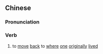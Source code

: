 {{also|迁回}}
==Chinese==
{{zh-forms|s=迁回}}

===Pronunciation===
{{zh-pron
|m=qiānhuí
|cat=v
}}

===Verb===
{{zh-verb}}

# {{lb|zh|literary}} to [[move]] [[back]] to [[where]] [[one]] [[originally]] [[lived]]